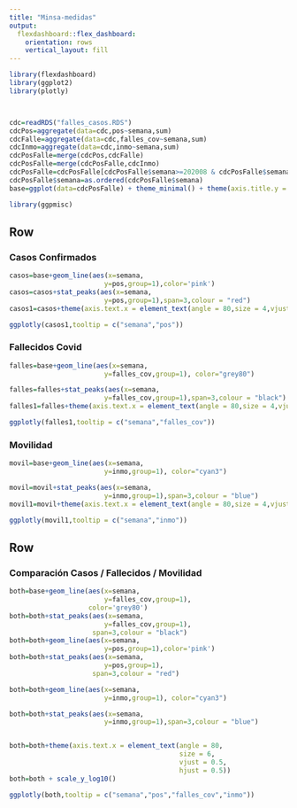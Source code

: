 ```yaml
---
title: "Minsa-medidas"
output: 
  flexdashboard::flex_dashboard:
    orientation: rows
    vertical_layout: fill
---
```


```r
library(flexdashboard)
library(ggplot2)
library(plotly)



cdc=readRDS("falles_casos.RDS")
cdcPos=aggregate(data=cdc,pos~semana,sum)
cdcFalle=aggregate(data=cdc,falles_cov~semana,sum)
cdcInmo=aggregate(data=cdc,inmo~semana,sum)
cdcPosFalle=merge(cdcPos,cdcFalle)
cdcPosFalle=merge(cdcPosFalle,cdcInmo)
cdcPosFalle=cdcPosFalle[cdcPosFalle$semana>=202008 & cdcPosFalle$semana<=202113,]
cdcPosFalle$semana=as.ordered(cdcPosFalle$semana)
base=ggplot(data=cdcPosFalle) + theme_minimal() + theme(axis.title.y = element_blank()) +xlab("Año-Semana")

library(ggpmisc)


```





Row {data-height=350}
-----------------------------------------------------------------------

### Casos Confirmados

```r

casos=base+geom_line(aes(x=semana,
                        y=pos,group=1),color='pink')
casos=casos+stat_peaks(aes(x=semana,
                        y=pos,group=1),span=3,colour = "red")
casos1=casos+theme(axis.text.x = element_text(angle = 80,size = 4,vjust = 0.5,hjust = 0.5))

ggplotly(casos1,tooltip = c("semana","pos"))
```

### Fallecidos Covid

```r

falles=base+geom_line(aes(x=semana,
                        y=falles_cov,group=1), color="grey80")

falles=falles+stat_peaks(aes(x=semana,
                        y=falles_cov,group=1),span=3,colour = "black")
falles1=falles+theme(axis.text.x = element_text(angle = 80,size = 4,vjust = 0.5,hjust = 0.5))

ggplotly(falles1,tooltip = c("semana","falles_cov"))


```

### Movilidad

```r

movil=base+geom_line(aes(x=semana,
                        y=inmo,group=1), color="cyan3")

movil=movil+stat_peaks(aes(x=semana,
                        y=inmo,group=1),span=3,colour = "blue")
movil1=movil+theme(axis.text.x = element_text(angle = 80,size = 4,vjust = 0.5,hjust = 0.5))

ggplotly(movil1,tooltip = c("semana","inmo"))


```


Row {data-height=650}
-----------------------------------------------------------------------

### Comparación Casos / Fallecidos / Movilidad
```r
both=base+geom_line(aes(x=semana,
                        y=falles_cov,group=1),
                    color='grey80')
both=both+stat_peaks(aes(x=semana,
                        y=falles_cov,group=1),
                     span=3,colour = "black")
both=both+geom_line(aes(x=semana,
                        y=pos,group=1),color='pink')
both=both+stat_peaks(aes(x=semana,
                        y=pos,group=1),
                     span=3,colour = "red")

both=both+geom_line(aes(x=semana,
                        y=inmo,group=1), color="cyan3")

both=both+stat_peaks(aes(x=semana,
                        y=inmo,group=1),span=3,colour = "blue")


both=both+theme(axis.text.x = element_text(angle = 80,
                                           size = 6,
                                           vjust = 0.5,
                                           hjust = 0.5))
both=both + scale_y_log10()

ggplotly(both,tooltip = c("semana","pos","falles_cov","inmo"))

```


